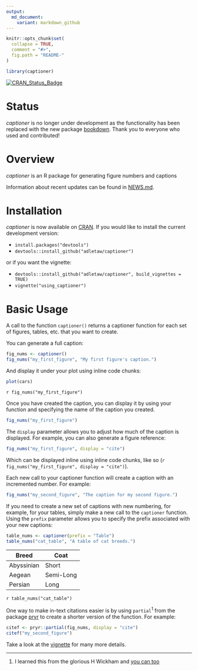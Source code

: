 ```yaml
---
output:
  md_document:
    variant: markdown_github
---
```


<!-- README.md is generated from README.Rmd. Please edit that file -->

```r
knitr::opts_chunk$set(
  collapse = TRUE,
  comment = "#>",
  fig.path = "README-"
)

library(captioner)
```

[![CRAN_Status_Badge](http://www.r-pkg.org/badges/version/captioner)](http://cran.r-project.org/package=captioner)

# Status

*captioner* is no longer under development as the functionality has been replaced
with the new package [bookdown](https://github.com/rstudio/bookdown). Thank you
to everyone who used and contributed!

# Overview

*captioner* is an R package for generating figure numbers and captions

Information about recent updates can be found in [NEWS.md](https://github.com/adletaw/captioner/blob/master/NEWS.md).

# Installation

*captioner* is now available on [CRAN](https://cran.r-project.org/web/packages/captioner/index.html).
If you would like to install the current development version:

* `install.packages("devtools")`
* `devtools::install_github("adletaw/captioner")`

or if you want the vignette:

* `devtools::install_github("adletaw/captioner", build_vignettes = TRUE)`
* `vignette("using_captioner")`

# Basic Usage

A call to the function `captioner()` returns a captioner function for each set of figures, tables, etc. that you want to create.

You can generate a full caption:

```r
fig_nums <- captioner()
fig_nums("my_first_figure", "My first figure's caption.")
```

And display it under your plot using inline code chunks:

```r
plot(cars)
```

`r fig_nums("my_first_figure")`

Once you have created the caption, you can display it by using your function and specifying the name of the caption you created.

```r
fig_nums("my_first_figure")
```

The `display` parameter allows you to adjust how much of the caption is displayed.  For example, you can also generate a figure reference:

```r
fig_nums("my_first_figure", display = "cite")
```

Which can be displayed inline using inline code chunks, like so (`r fig_nums("my_first_figure", display = "cite")`).

Each new call to your captioner function will create a caption with an incremented number.  For example:

```r
fig_nums("my_second_figure", "The caption for my second figure.")
```

If you need to create a new set of captions with new numbering, for example, for your tables, simply make a new call to the `captioner` function.  Using the `prefix` parameter allows you to specify the prefix associated with your new captions:

```r
table_nums <- captioner(prefix = "Table")
table_nums("cat_table", "A table of cat breeds.")
```

|Breed          |Coat       |
|---            |---        |
|Abyssinian     | Short     |
|Aegean         | Semi-Long |
|Persian        | Long      |

`r table_nums("cat_table")`

One way to make in-text citations easier is by using `partial`<sup>1</sup> from the package [pryr](https://github.com/hadley/pryr) to create a shorter version of the function.  For example:

```r
citef <- pryr::partial(fig_nums, display = "cite")
citef("my_second_figure")
```

Take a look at the [vignette](https://github.com/adletaw/captioner/tree/master/vignettes/using_captioner.Rmd) for many more details.

***

1.  I learned this from the glorious H Wickham and [you can too](http://adv-r.had.co.nz/)
